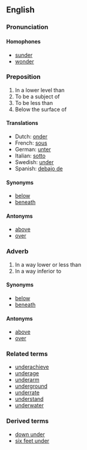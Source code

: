 ==English==
===Pronunciation===
<!-- add pronunciation here  -->

====Homophones====
*[[sunder]]
*[[wonder]]
===Preposition===
#In a lower level than
#To be a subject of
#To be less than
#Below the surface of

====Translations====<!-- contents accurate for this form? -->
* Dutch: [[onder]]
* French: [[sous]]
* German: [[unter]]
* Italian: [[sotto]]
* Swedish: [[under]]
* Spanish: [[debajo de]]

====Synonyms====
*[[below]]
*[[beneath]]

====Antonyms====
*[[above]]
*[[over]]

===Adverb===
#In a way lower or less than
#In a way inferior to

====Synonyms====
*[[below]]
*[[beneath]]

====Antonyms====
*[[above]]
*[[over]]

===Related terms===
*[[underachieve]]
*[[underage]]
*[[underarm]]
*[[underground]]
*[[underrate]]
*[[understand]]<!-- is it related? -->
*[[underwater]]

===Derived terms===
*[[down under]]
*[[six feet under]]